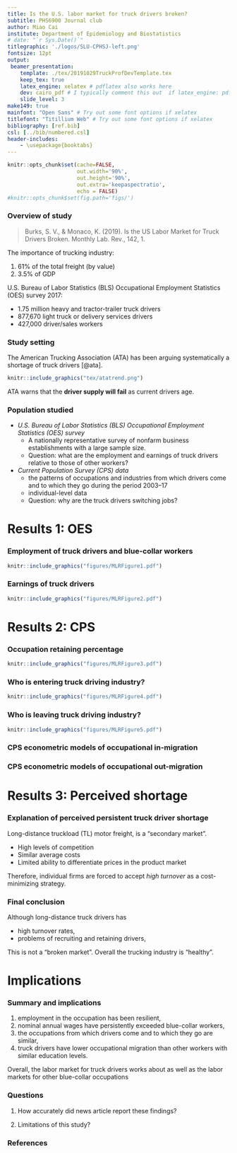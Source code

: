 ```yaml
---
title: Is the U.S. labor market for truck drivers broken?
subtitle: PHS6900 Journal club
author: Miao Cai
institute: Department of Epidemiology and Biostatistics
# date: "`r Sys.Date()`"
titlegraphic: './logos/SLU-CPHSJ-left.png'
fontsize: 12pt
output:
 beamer_presentation:
    template: ./tex/20191029TruckProfDevTemplate.tex
    keep_tex: true
    latex_engine: xelatex # pdflatex also works here
    dev: cairo_pdf # I typically comment this out  if latex_engine: pdflatex
    slide_level: 3
make149: true
mainfont: "Open Sans" # Try out some font options if xelatex
titlefont: "Titillium Web" # Try out some font options if xelatex
bibliography: [ref.bib]
csl: [../bib/numbered.csl]
header-includes:
    - \usepackage{booktabs}
---
```


```r
knitr::opts_chunk$set(cache=FALSE,
                      out.width='90%',
                      out.height='90%',
                      out.extra='keepaspectratio',
                      echo = FALSE)
#knitr::opts_chunk$set(fig.path='figs/')
```


### Overview of study

> Burks, S. V., & Monaco, K. (2019). Is the US Labor Market for Truck Drivers Broken. Monthly Lab. Rev., 142, 1.

The importance of trucking industry:

1. 61% of the total freight (by value)
2. 3.5% of GDP

U.S. Bureau of Labor Statistics (BLS) Occupational Employment Statistics (OES) survey 2017:

- 1.75 million heavy and tractor-trailer truck drivers
- 877,670 light truck or delivery services drivers
- 427,000 driver/sales workers

### Study setting

The American Trucking Association (ATA) has been arguing systematically a shortage of truck drivers [@ata].

<!--
1. a shortage of 20,000 drivers in 2005
2. a shortage of 50,700 drivers in 2017
3. a shortage of 160,000 drivers in 2028 
-->

```r
knitr::include_graphics("tex/atatrend.png")
```

ATA warns that the **driver supply will fail** as current drivers age.

### Population studied

- *U.S. Bureau of Labor Statistics (BLS) Occupational Employment Statistics (OES) survey*
    + A nationally representative survey of nonfarm business establishments with a large sample size.
    + Question: what are the employment and earnings of truck drivers relative to those of other workers?

- *Current Population Survey (CPS) data*
    + the patterns of occupations and industries from which drivers come and to which they go during the period 2003–17 
    + individual-level data
    + Question: why are the truck drivers switching jobs?


Results 1: OES
==============

### Employment of truck drivers and blue-collar workers

```r
knitr::include_graphics("figures/MLRFigure1.pdf")
```

### Earnings of truck drivers

```r
knitr::include_graphics("figures/MLRFigure2.pdf")
```

Results 2: CPS
==============

### Occupation retaining percentage

```r
knitr::include_graphics("figures/MLRFigure3.pdf")
```


### Who is entering truck driving industry?

```r
knitr::include_graphics("figures/MLRFigure4.pdf")
```

### Who is leaving truck driving industry?

```r
knitr::include_graphics("figures/MLRFigure5.pdf")
```

### CPS econometric models of occupational in-migration

```{=latex}
\begin{table}[]
\caption{{\footnotesize Probability of exiting truck driving between period 1 and period 2}}
\label{tab:my-table}
\resizebox{\textwidth}{!}{%
\begin{tabular}{@{}lcccc@{}}
\toprule
Variable &  \multicolumn{2}{c}{For-hire drivers} & \multicolumn{2}{c}{Private-carriage drivers} \\
 & Specification 1 &  Specification 2 & Specification 1 & Specification 2 \\
 \midrule
Standardized usual hours (period 1) & 0.779$^{***}$ (-5.52) &  — & 0.908** (-2.14) & — \\
Standardized weekly earnings (period 1) &  0.844$^{***}$ (-1.67) & — & 0.747$^{***}$ (-2.58) & — \\
Expected earnings increase &  — & 1.17 (1.34) & — & 1.41$^{***}$ (3.71)\\
Expected earnings decrease & — & 1.01 (0.06) &  — & 0.981 (-0.18) \\
Expected difference in hours (expected $–$ current) &  — &  1.03$^{***}$ (5.84) & — & 1.009$^{*}$ (1.93)\\
Standardized percentage of heavy trucks & — & — & 0.267 (-18.09) & 0.267$^{***}$ (-18.32)  \\
Observations &  5,465 & 5,465 & 6,202 & 6,202\\
\bottomrule
\end{tabular}%
}
\end{table}
```

### CPS econometric models of occupational out-migration

```{=latex}
\begin{table}[]
\caption{{\footnotesize Probability of entering truck driving in period 2 among occupational switchers}}
\label{tab:my-table2}
\resizebox{\textwidth}{!}{%
\begin{tabular}{@{}lcccc@{}}
\toprule
Variable &  \multicolumn{2}{c}{For-hire drivers} & \multicolumn{2}{c}{Private-carriage drivers} \\
 & Specification 1 &  Specification 2 & Specification 1 & Specification 2 \\
 \midrule
Standardized usual hours & 1.120$^{**}$ (-2.024) &  — & 1.115** (-2.47) & — \\
Standardized weekly earnings &  0.652$^{***}$ (-3.64) & — & 0.639$^{***}$ (-4.80) & — \\
Expected earnings increase &  — & 1.285$^{***}$ (2.06) & — & 1.318$^{***}$ (2.85)\\
Expected earnings decrease & — & 0.846 (-1.12) & — & 0.566$^{***}$ (-5.15) \\
Expected difference in hours (period 2 – period 1) &  — & 0.991 (-1.55) &  — & 0.992$^{*}$ (-1.69) \\
Observations &  85,977 & 85,977 & 86,298 & 86,298\\
\bottomrule
\end{tabular}%
}
\end{table}
```


Results 3: Perceived shortage
==============

### Explanation of perceived persistent truck driver shortage

Long-distance truckload (TL) motor freight, is a "secondary market".

- High levels of competition
- Similar average costs
- Limited ability to differentiate prices in the product market

Therefore, individual firms are forced to accept *high turnover* as a cost-minimizing strategy.

### Final conclusion

Although long-distance truck drivers has

- high turnover rates,
- problems of recruiting and retaining drivers,

This is not a "broken market". Overall the trucking industry is "healthy".

Implications
============

### Summary and implications

1. employment in the occupation has been resilient,
2. nominal annual wages have persistently exceeded blue-collar workers,
3. the occupations from which drivers come and to which they go are similar,
4. truck drivers have lower occupational migration than other workers with similar education levels.

Overall, the labor market for truck drivers works about as well as the labor markets for other blue-collar occupations

### Questions

1. How accurately did news article report these findings?

2. Limitations of this study?


### References {.allowframebreaks}
